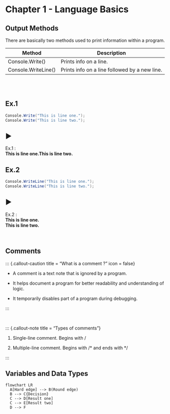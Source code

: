 # Chapter 1 - Language Basics

## Output Methods

There are basically two methods used to print information within a program.

| Method              | Description                                   |
|---------------------|-----------------------------------------------|
| Console.Write()     | Prints info on a line.                        |
| Console.WriteLine() | Prints info on a line followed by a new line. |

<br><br>

::: panel-tabset
## Ex.1

``` csharp
Console.Write("This is line one.");
Console.Write("This is line two.");
```

## ▶

Ex.1 :\
**This is line one.This is line two.**

## Ex.2

``` csharp
Console.WriteLine("This is line one.");
Console.WriteLine("This is line two.");
```

## ▶

Ex.2 :\
**This is line one.\
This is line two.**
:::

<br>

## Comments

::: {.callout-caution title = "What is a comment ?" icon = false}

-   A comment is a text note that is ignored by a program.

-   It helps document a program for better readability and understanding of logic.

-   It temporarily disables part of a program during debugging.

:::

<br>

::: {.callout-note title = "Types of comments"}

1.  Single-line comment. Begins with /

2.  Multiple-line comment. Begins with /\* and ends with \*/

:::

## Variables and Data Types

```mermaid
flowchart LR
  A[Hard edge] --> B(Round edge)
  B --> C{Decision}
  C --> D[Result one]
  C --> E[Result two]
  D --> F
```